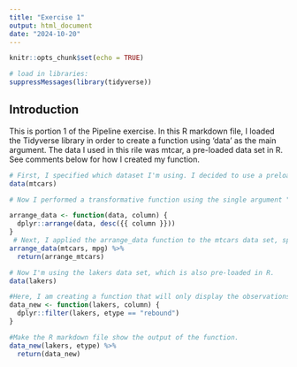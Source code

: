 ```yaml
---
title: "Exercise 1"
output: html_document
date: "2024-10-20"
---
```


```r
knitr::opts_chunk$set(echo = TRUE)

# load in libraries:
suppressMessages(library(tidyverse))
```

## Introduction

This is portion 1 of the Pipeline exercise. In this R markdown file, I loaded the Tidyverse library in order to create a function using 'data' as the main argument. The data I used in this rile was mtcar, a pre-loaded data set in R. See comments below for how I created my function.  


```r
# First, I specified which dataset I'm using. I decided to use a preloaded dataset in R because that seemed easier. 
data(mtcars)

# Now I performed a transformative function using the single argument "data". This function makes the data organize itself in descending order based on the column name. 

arrange_data <- function(data, column) {
  dplyr::arrange(data, desc({{ column }}))
}
 # Next, I applied the arrange_data function to the mtcars data set, specifying that I want to arrange the mpg column in descending order. I included the return function just to make sure it produced something. Better safe than sorry! 
arrange_data(mtcars, mpg) %>%
  return(arrange_mtcars)
```
```r

# Now I'm using the lakers data set, which is also pre-loaded in R. 
data(lakers)

#Here, I am creating a function that will only display the observations in the data set when there was a rebound, using the etype column. Here's where I get a bit confused, because data is an arbitrary term for the data set, which is specific to whatever data set I used. So how can I change the name of the argument itself when its name is what calls the data set forward? Anyways, that is why I simply changed the name of the function. Will return to this if I get some answers. 
data_new <- function(lakers, column) {
  dplyr::filter(lakers, etype == "rebound")
}

#Make the R markdown file show the output of the function. 
data_new(lakers, etype) %>%
  return(data_new)

```

